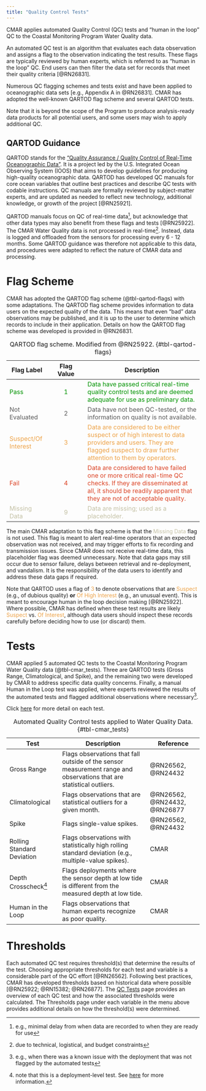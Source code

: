 ```yaml
---
title: "Quality Control Tests"
---
```


CMAR applies automated Quality Control (QC) tests and "human in the loop" QC to the Coastal Monitoring Program Water Quality data. 

An automated QC test is an algorithm that evaluates each data observation and assigns a flag to the observation indicating the test results. These flags are typically reviewed by human experts, which is referred to as "human in the loop" QC. End users can then filter the data set for records that meet their quality criteria [@RN26831].

Numerous QC flagging schemes and tests exist and have been applied to oceanographic data sets [e.g., Appendix A in @RN26831]. CMAR has adopted the well-known QARTOD flag scheme and several QARTOD tests.

Note that it is beyond the scope of the Program to produce analysis-ready data products for all potential users, and some users may wish to apply additional QC.

## QARTOD Guidance

QARTOD stands for the ["Quality Assurance / Quality Control of Real-Time Oceanographic Data"](https://ioos.noaa.gov/project/qartod/). It is a project led by the  U.S. Integrated Ocean Observing System (IOOS) that aims to develop guidelines for producing high-quality oceanographic data. QARTOD has developed QC manuals for core ocean variables that outline best practices and describe QC tests with codable instructions. QC manuals are formally reviewed by subject-matter experts, and are updated as needed to reflect new technology, additional knowledge, or growth of the project [@RN25921].

QARTOD manuals focus on QC of real-time data[^1], but acknowledge that other data types may also benefit from these flags and tests [@RN25922]. The CMAR Water Quality data is not processed in real-time[^2]. Instead, data is logged and offloaded from the sensors for processing every 6 - 12 months. Some QARTOD guidance was therefore not applicable to this data, and procedures were adapted to reflect the nature of CMAR data and processing.

[^1]: e.g., minimal delay from when data are recorded to when they are ready for use

[^2]: due to technical, logistical, and budget constraints

# Flag Scheme

CMAR has adopted the QARTOD flag scheme (@tbl-qartod-flags) with some adaptations. The QARTOD flag scheme provides information to data users on the expected quality of the data. This means that even "bad" data observations may be published, and it is up to the user to determine which records to include in their application. Details on how the QARTOD flag scheme was developed is provided in @RN26831. 

| **Flag Label** | **Flag Value** | **Description** |
|---------------------|:-----------------:|-----------------------------------------------------------|
| [Pass]{style="color: #009200;"} | [1]{style="color: #009200;"} | [Data have passed critical real-time quality control tests and are deemed adequate for use as preliminary data.]{style="color: #009200;"} |
| [Not Evaluated]{style="color: #5A5A5A;"} | [2]{style="color: #5A5A5A;"} | [Data have not been QC-tested, or the information on quality is not available.]{style="color: #5A5A5A;"} |
| [Suspect/Of Interest]{style="color: #EDA247;"}  | [3]{style="color: #EDA247;"} | [Data are considered to be either suspect or of high interest to data providers and users. They are flagged suspect to draw further attention to them by operators.]{style="color: #EDA247;"}                     |
| [Fail]{style="color: #DB4325;"} | [4]{style="color: #DB4325;"} | [Data are considered to have failed one or more critical real-time QC checks. If they are disseminated at all, it should be readily apparent that they are not of acceptable quality.]{style="color: #DB4325;"} |
| [Missing Data]{style="color: #c4c1a5;"} | [9]{style="color: #c4c1a5;"} | [Data are missing; used as a placeholder.]{style="color: #c4c1a5;"}                                  
  

: QARTOD flag scheme. Modified from @RN25922. {#tbl-qartod-flags}

The main CMAR adaptation to this flag scheme is that the [Missing Data]{style="color: #c4c1a5;"} flag is not used. This flag is meant to alert real-time operators that an expected observation was not received, and may trigger efforts to fix recording and transmission issues. Since CMAR does not receive real-time data, this placeholder flag was deemed unnecessary. Note that data gaps may still occur due to sensor failure, delays between retrieval and re-deployment, and vandalism. It is the responsibility of the data users to identify and address these data gaps if required.

Note that QARTOD uses a flag of [3]{style="color: #EDA247;"} to denote observations that are [Suspect]{style="color: #EDA247;"} (e.g., of dubious quality) **or** [Of High Interest]{style="color: #EDA247;"} (e.g., an unusual event). This is meant to encourage human in the loop decision making [@RN25922]. Where possible, CMAR has defined when these test results are likely [Suspect]{style="color: #EDA247;"} vs. [Of Interest]{style="color: #EDA247;"}, although data users should inspect these records carefully before deciding how to use (or discard) them.

# Tests

CMAR applied 5 automated QC tests to the Coastal Monitoring Program Water Quality data (@tbl-cmar_tests). Three are QARTOD tests (Gross Range, Climatological, and Spike), and the remaining two were developed by CMAR to address specific data quality concerns. Finally, a manual Human in the Loop test was applied, where experts reviewed the results of the automated tests and flagged additional observations where necessary[^3]. 

Click [here](../pages/qc_tests.qmd) for more detail on each test.

[^3]: e.g., when there was a known issue with the deployment that was not flagged by the automated tests

| Test | Description | Reference |
|---|-----|---|
| Gross Range | Flags observations that fall outside of the sensor measurement range and observations that are statistical outliers. | @RN26562, @RN24432 |
| Climatological  | Flags observations that are statistical outliers for a given month. | @RN26562, @RN24432, @RN26877 |
| Spike | Flags single-value spikes. | @RN26562, @RN24432 |
| Rolling Standard Deviation | Flags observations with statistically high rolling standard deviation (e.g., multiple-value spikes). | CMAR |
| Depth Crosscheck[^4] | Flags deployments where the sensor depth at low tide is different from the measured depth at low tide. | CMAR |
| Human in the Loop | Flags observations that human experts recognize as poor quality. | CMAR |


: Automated Quality Control tests applied to Water Quality Data. {#tbl-cmar_tests}

[^4]: note that this is a deployment-level test. See [here](../pages/qc_tests.qmd) for more information.


# Thresholds

Each automated QC test requires threshold(s) that determine the results of the test. Choosing appropriate thresholds for each test and variable is a considerable part of the QC effort [@RN26562]. Following best practices, CMAR has developed thresholds based on historical data where possible [@RN25922; @RN15382; @RN26877]. The [QC Tests](../pages/qc_tests.qmd) page provides an overview of each QC test and how the associated thresholds were calculated. The Thresholds page under each variable in the menu above provides additional details on how the threshold(s) were determined.


